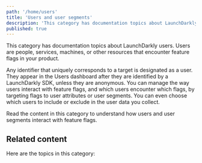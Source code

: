 ```yaml
---
path: '/home/users'
title: 'Users and user segments'
description: 'This category has documentation topics about LaunchDarkly users. Users are people, services, machines, or other resources that encounter feature flags in your product.'
published: true
---
```


This category has documentation topics about LaunchDarkly users. Users are people, services, machines, or other resources that encounter feature flags in your product.

Any identifier that uniquely corresponds to a target is designated as a user. They appear in the Users dashboard after they are identified by a LaunchDarkly SDK, unless they are anonymous. You can manage the way users interact with feature flags, and which users encounter which flags, by targeting flags to user attributes or user segments. You can even choose which users to include or exclude in the user data you collect.

Read the content in this category to understand how users and user segments interact with feature flags.

## Related content

Here are the topics in this category:

<ChildPageList path="/home/users" unsorted="true" />
